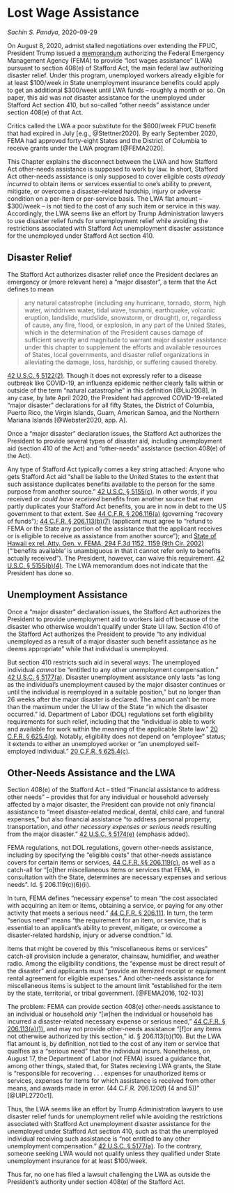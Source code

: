 # Lost Wage Assistance {#lwa}

_Sachin S. Pandya_, 2020-09-29

On August 8, 2020, admist stalled negotiations over extending the FPUC, President Trump issued a [memorandum](https://www.whitehouse.gov/presidential-actions/memorandum-authorizing-needs-assistance-program-major-disaster-declarations-related-coronavirus-disease-2019/) authorizing the Federal Emergency Management Agency (FEMA) to provide "lost wages assistance" (LWA) pursuant to section 408(e) of Stafford Act, the main federal law authorizing disaster relief. Under this program, unemployed workers already eligible for at least \$100/week in State unemployment insurance benefits could apply to get an additional \$300/week until LWA funds -- roughly a month or so. On paper, this aid was _not_ disaster assistance for the unemployed under Stafford Act section 410, but so-called "other needs" assistance under section 408(e) of that Act. 

Critics called the LWA a poor substitute for the \$600/week FPUC benefit that had expired in July [e.g., @Stettner2020]. By early September 2020, FEMA had approved forty-eight States and the District of Columbia to receive grants under the LWA program [@FEMA2020].

This Chapter explains the disconnect between the LWA and how Stafford Act other-needs assistance is supposed to work by law.  In short, Stafford Act other-needs assistance is only supposed to cover eligible costs _already incurred_ to obtain items or services essential to one's ability to prevent, mitigate, or overcome a disaster-related hardship, injury or adverse condition on a per-item or per-service basis. The LWA flat amount -- \$300/week -- is not tied to the cost of any such item or service in this way.  Accordingly, the LWA seems like an effort by Trump Administration lawyers to use disaster relief funds for unemployment relief while avoiding the restrictions associated with Stafford Act unemployment disaster assistance for the unemployed under Stafford Act section 410.

## Disaster Relief

The Stafford Act authorizes disaster relief once the President declares an emergency or (more relevant here) a "major disaster", a term that the Act defines to mean 

>any natural catastrophe (including any hurricane, tornado, storm, high water, winddriven water, tidal wave, tsunami, earthquake, volcanic eruption, landslide, mudslide, snowstorm, or drought), or, regardless of cause, any fire, flood, or explosion, in any part of the United States, which in the determination of the President causes damage of sufficient severity and magnitude to warrant major disaster assistance under this chapter to supplement the efforts and available resources of States, local governments, and disaster relief organizations in alleviating the damage, loss, hardship, or suffering caused thereby.

[42 U.S.C. § 5122(2)](https://www.govinfo.gov/content/pkg/USCODE-2018-title42/html/USCODE-2018-title42-chap68-subchapI-sec5122.htm). Though it does not expressly refer to a disease outbreak like COVID-19, an influenza epidemic neither clearly falls within or outside of the term "natural catastrophe" in this definition [@Liu2008]. In any case, by late April 2020, the President had approved COVID-19-related "major disaster" declarations for all fifty States, the District of Columbia, Puerto Rico, the Virgin Islands, Guam, American Samoa, and the Northern Mariana Islands [@Webster2020, app. A].

Once a "major disaster" declaration issues, the Stafford Act authorizes the President to provide several types of disaster aid, including unemployment aid (section 410 of the Act) and "other-needs" assistance (section 408(e) of the Act).  

Any type of Stafford Act typically comes a key string attached: Anyone who gets Stafford Act aid "shall be liable to the United States to the extent that such assistance duplicates benefits available to the person for the same purpose from another source." [42 U.S.C. § 5155(c)](https://www.govinfo.gov/content/pkg/USCODE-2018-title42/html/USCODE-2018-title42-chap68-subchapIII-sec5155.htm). In other words, if you received or _could have received_ benefits from another source that even partly duplicates your Stafford Act benefits, you are in now in debt to the US government to that extent. See [44 C.F.R. § 206.116(a)](https://www.ecfr.gov/cgi-bin/text-idx?SID=5a0ed4a2f1e51d876b4c3050d531c885&mc=true&node=se44.1.206_1116&rgn=div8) (governing "recovery of funds"); [44 C.F.R. § 206.113(b)(7)](https://www.ecfr.gov/cgi-bin/text-idx?SID=5a0ed4a2f1e51d876b4c3050d531c885&mc=true&node=se44.1.206_1113&rgn=div8) (applicant must agree to "refund to FEMA or the State any portion of the assistance that the applicant receives or is eligible to receive as assistance from another source"); and [State of Hawaii ex rel. Atty. Gen. v. FEMA, 294 F.3d 1152, 1159 (9th Cir. 2002)](https://www.courtlistener.com/opinion/778161/state-of-hawaii-by-and-through-its-attorney-general-v-federal-emergency/) ("'benefits available' is unambiguous in that it cannot refer only to benefits actually received"). The President, however, can waive this requirement. [42 U.S.C. § 5155(b)(4)](https://www.govinfo.gov/content/pkg/USCODE-2018-title42/html/USCODE-2018-title42-chap68-subchapIII-sec5155.htm). The LWA memorandum does not indicate that the President has done so. 

## Unemployment Assistance

Once a "major disaster" declaration issues, the Stafford Act authorizes the President to provide unemployment aid to workers laid off because of the disaster who otherwise wouldn't qualify under State UI law. Section 410 of the Stafford Act authorizes the President to provide "to any individual unemployed as a result of a major disaster such benefit assistance as he deems appropriate" while that individual is unemployed. 

But section 410 restricts such aid in several ways. The unemployed individual _cannot_ be "entitled to any other unemployment compensation." [42 U.S.C. § 5177(a)](https://www.govinfo.gov/content/pkg/USCODE-2018-title42/html/USCODE-2018-title42-chap68-subchapIV-sec5177.htm). Disaster unemployment assistance only lasts "as long as the individual's unemployment caused by the major disaster continues or until the individual is reemployed in a suitable position," but no longer than 26 weeks after the major disaster is declared. The amount can't be more than the maximum under the UI law of the State "in which the disaster occurred." Id. Department of Labor (DOL) regulations set forth eligibility requirements for such relief, including that the "individual is able to work and available for work within the meaning of the applicable State law." [20 C.F.R. § 625.4(g)](https://www.ecfr.gov/cgi-bin/text-idx?SID=5a0ed4a2f1e51d876b4c3050d531c885&mc=true&node=se20.3.625_14&rgn=div8). Notably, eligibility does not depend on "employee" status; it extends to either an unemployed worker or "an unemployed self-employed individual." [20 C.F.R. § 625.4(c)](https://www.ecfr.gov/cgi-bin/text-idx?SID=5a0ed4a2f1e51d876b4c3050d531c885&mc=true&node=se20.3.625_14&rgn=div8).

## Other-Needs Assistance and the LWA

Section 408(e) of the Stafford Act -- titled "Financial assistance to address other needs" -- provides that for any individual or household adversely affected by a major disaster, the President can provide not only financial assistance to "meet disaster-related medical, dental, child care, and funeral expenses," but also financial assistance "to address personal property, transportation, and _other necessary expenses or serious needs_ resulting from the major disaster." [42 U.S.C. § 5174(e)](https://uscode.house.gov/view.xhtml?req=granuleid:USC-prelim-title42-section5174&num=0&edition=prelim) (emphasis added).

FEMA regulations, not DOL regulations, govern other-needs assistance, including by specifying the "eligible costs" that other-needs assistance covers for certain items or services, [44 C.F.R. §§ 206.119(c)](https://www.ecfr.gov/cgi-bin/text-idx?SID=dd7329776ce2c3d5c330142b6a548d8a&mc=true&node=se44.1.206_1119&rgn=div8), as well as a catch-all for "[o]ther miscellaneous items or services that FEMA, in consultation with the State, determines are necessary expenses and serious needs". Id. § 206.119(c)(6)(ii). 

In turn, FEMA defines "necessary expense" to mean "the cost associated with acquiring an item or items, obtaining a service, or paying for any other activity that meets a serious need." [44 C.F.R. § 206.111](https://www.ecfr.gov/cgi-bin/text-idx?SID=dd7329776ce2c3d5c330142b6a548d8a&mc=true&node=se44.1.206_1111&rgn=div8). In turn, the term "serious need" means "the requirement for an item, or service, that is essential to an applicant's ability to prevent, mitigate, or overcome a disaster-related hardship, injury or adverse condition." Id.  

Items that might be covered by this "miscellaneous items or services" catch-all provision include a generator, chainsaw, humidifier, and weather radio. Among the eligibility conditions, the "expense must be direct result of the disaster" and applicants must "provide an itemized receipt or equipment rental agreement for eligible expenses." And other-needs assistance for miscellaneous items is subject to the amount limit "established for the item by the state, territorial, or tribal government. [@FEMA2016, 102-103]

The problem: FEMA can provide section 408(e) other-needs assistance to an individual or household _only_ "[w]hen the individual or household has incurred a disaster-related necessary expense or serious need," [44 C.F.R. § 206.113(a)(1)](https://www.ecfr.gov/cgi-bin/text-idx?SID=dd7329776ce2c3d5c330142b6a548d8a&mc=true&node=se44.1.206_1113&rgn=div8), and may not provide other-needs assistance "[f]or any items not otherwise authorized by this section," id. § 206.113(b)(10). But the LWA flat amount is, by definition, not tied to the cost of any item or service that qualfies as a "serious need" that the individual incurs.  Nonetheless, on August 17, the Department of Labor (not FEMA) issued a guidance that, among other things, stated that, for States recieving LWA grants, the State is "responsible for recovering  . . . expenses for unauthorized items or services, expenses for items for which assistance is received from other means, and awards made in error. (44 C.F.R. 206.120(f) (4 and 5))" [@UIPL2720c1].

Thus, the LWA seems like an effort by Trump Administration lawyers to use disaster relief funds for unemployment relief while avoiding the restrictions associated with Stafford Act unemployment disaster assistance for the unemployed under Stafford Act section 410, such as that the unemployed individual receiving such assistance is "not entitled to any other unemployment compensation." [42 U.S.C. § 5177(a)](https://www.govinfo.gov/content/pkg/USCODE-2018-title42/html/USCODE-2018-title42-chap68-subchapIV-sec5177.htm).  To the contrary, someone seeking LWA would not qualify unless they qualified under State unemployment insurance for at least \$100/week.

Thus far, no one has filed a lawsuit challenging the LWA as outside the President's authority under section 408(e) of the Stafford Act.
